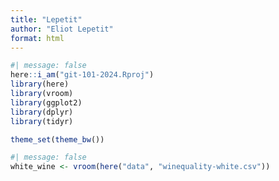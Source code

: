 ```yaml
---
title: "Lepetit"
author: "Eliot Lepetit"
format: html
---
```



```r
#| message: false
here::i_am("git-101-2024.Rproj")
library(here)
library(vroom)
library(ggplot2)
library(dplyr)
library(tidyr)

theme_set(theme_bw())
```


```r
#| message: false
white_wine <- vroom(here("data", "winequality-white.csv"))
```



